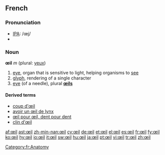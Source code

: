 ==French==
=== Pronunciation ===
*[[IPA]]: /œj/
*{{audio|Fr-Oeil-fr-Paris.ogg|Audio (FR)}}

=== Noun ===
'''œil''' ''m'' (plural: [[yeux]])

# [[eye]], organ that is sensitive to light, helping organisms to [[see]]
# [[glyph]], rendering of a single character
# [[eye]] (of a needle), plural '''[[œils]]'''
====Derived terms====
*[[coup d'œil]]
*[[avoir un œil de lynx]]
*[[œil pour œil, dent pour dent]]
*[[clin|clin d'œil]]

[[Category:fr:Anatomy]]

[[af:œil]]
[[ast:œil]]
[[zh-min-nan:œil]]
[[cy:œil]]
[[de:œil]]
[[et:œil]]
[[el:œil]]
[[es:œil]]
[[fr:œil]]
[[fy:œil]]
[[ko:œil]]
[[hy:œil]]
[[io:œil]]
[[it:œil]]
[[sw:œil]]
[[hu:œil]]
[[ja:œil]]
[[pt:œil]]
[[vi:œil]]
[[tr:œil]]
[[zh:œil]]